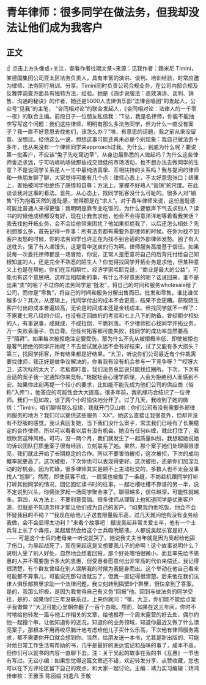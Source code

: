 # 青年律师：很多同学在做法务，但我却没法让他们成为我客户
## 正文
☝ 点击上方头像或+关注，查看作者往期文章~来源：见我作者：踢米尼  Timini，某德国集团公司亚太区法务负责人，具有丰富的演讲、谈判、培训经验，时常应邀为律师、法务同行培训、分享。Timini同时负责公司合规业务，在公司内部合规及反舞弊调查方面具有独特方法、经验。她是《四步说服法：高效演讲、谈判、销售、沟通的秘诀》的作者，她还是5000人法律俱乐部“法律合唱团”的发起人，公众号“见我”的主笔， “合同相对论”的联合发起人，《合同相对论：法律人的一千零一夜》的联合主编。前段日子一位朋友私信我：“T总，我是名律师，你能不能抽空写写这个问题：我们这些律师，明明有那么多法务同学，但为什么一直没有案子？我一直不好意思去找他们，该怎么办？”咦，有意思的话题，我之前从来没留意、没想过。经他这么一说，想想这事可能还真未必是个别现象：我自己做法务十多年，也从来没有一个律师同学来approach过我。为什么，到底为什么呢？要说第一批客户，不应该“兔子先吃窝边草”，从身边最熟悉的人做起吗？为什么这些律师舍近求远，宁可吭哧吭哧做那些成交很低的市场活动，也不想办法去做同学的生意？不是说同学关系是人一生中最纯洁真挚、互相扶持的关系吗？我与提问的律师和一些朋友聊了聊，大家觉得可能有几个点：律师心态上，不太好意思张口；结果上，害怕被同学拒绝伤了感情和自尊；方法上，掌握不好熟人“营销”的尺度。在此谈谈我对这事的看法。首先，从心态上，找同学拓客没什么可耻的。很多人对“销售”行为抱着天然的羞耻感，觉得那是在“求人”。对于青年律师来说，这份羞耻感可能比普通人来得更强：我明明是靠专业吃饭的，为什么要低声下气去求别人？读书的时候他成绩都没有好，现在让我去求他，他会不会得意洋洋地等着看我笑话？我去找他开拓业务，会不会给他带来困扰？他如果拒绝我了，以后还怎么相处？先别想那么多，首先记得一件事：所有法务都有需要外部律师的时候。在你为找不到客户发愁的时候，你的法务同学也许正在为找不到合适的外部律师发愁。困了有人送枕头，饿了有人递馒头，这是雪中送炭的行为啊。律师服务高度基于信任。如果说每一次委托律师都是一场冒险，你说，正常人是愿意将自己的后背托付给自己知根知底的人，还是完全不熟悉的陌生人？你觉得找同学开拓业务是求他，但某种意义上也是在帮他，你们在互相帮忙。经济学家哈耶克说，“商业是最大的公益”，可能也有这个意思吧。这样互相帮助的事，有什么不好意思的呢？话说回来，谁不是出来“卖”的呢？不过你的法务同学是“批发”，将自己的时间和服务wholesale给了公司，而你是“零售”，将自己的时间和服务分解出售而已。批发和零售，谁比谁优越多少？其次，从逻辑上，找同学付出的成本不会更高，结果不会更糟。获取陌生客户付出的成本普遍较高，无论是时间成本还是金钱成本。但找同学就不一样了：不需要七弯八绕的介绍，也没有迂回曲折的考验和七上八下的防备。曾经朝夕相处的人，有事说事，成就成，不成拉倒，干脆利落。不少律师担心找同学开拓业务，万一失败丢面子、伤自尊。但任何拓客都可能失败，找同学的成功率显然要高于“陌拜”。如果每次被拒绝注定要受伤，那为什么不先从被拒概率低、即使被拒也是客气拒绝的同学开始呢？不去尝试就永远不会有好结果，试了又能有多大损失？第三，找同学拓客，所有结果都是好结果。“大卫，听说你们公司最近有个仲裁需要找律师，我正好是做争议解决的，你看我有没有机会参与一下竞争呀？”“哎呀大卫，这次标的太大了，老板都盯着，我们法务总监说只能找红圈所。下次，下次有合适的案子我一定通知你来竞标。”根据社会心理学原理，人会为拒绝别人而感到不安。如果你此刻再提一个较小的要求，比如能不能先成为他们公司的供应商（俗称“入库”），他答应的可能性会大大提高。很多年前，我机缘巧合结识了一位律师。我们一见如故，谈了两个小时愉快地分开了。过了几天，我收到了她的微信：“Timini，咱们聊得那么投缘，我就开门见山啦：你们公司有没有需要外部律师服务的地方？我们可以提供这些服务：XX”。她这么直接让我很意外，但却并没有不舒服的感觉。我认真回复她，当下我们没什么案子，常法我们已经有了长期稳定的合作律师，所以可以看看以后有没有机会。她没有任何纠缠，就此打住了，我很欣赏这种风格。可巧，没一两个月，我们就发生了一起质量纠纷。我想起她说她的诉讼团队打质量案子很有经验，立刻联系了她。果然，那个案子她们处理得很漂亮，我们就此开始了长期稳定的合作。所以不要害怕被拒，这次被拒，下次的成功概率就更高了。这次被拒，下次你也可以表现得更好。这次被拒，还是你们加深互动的好机会。因为忙碌，很多律师其实是顾不上主动社交的，多数人也不太会没事找人“尬聊”。然而，即使获客不成，一扇窗也被推了一条缝，不妨趁机跟同学打听打听其他同学的情况，回忆回忆读书时的往事，一起吐槽吐槽不靠谱的另一半，说不定说到兴头，你俩张罗起一场同学聚会来了。聊得越多，信任越深，可能性就越多。第四，从方法上，不要刻意营销。很多律师从理智上也知道同学是优质客户源，但就是不知道怎样才能让他们成为自己的客户。“如果我约他吃饭，他会不会怀疑我目的不纯？”“我现在给他儿子送套限量版乐高，过几天就问他有没有业务给我做，会不会显得太功利？”来看个故事吧：据说吴起非常关爱士卒，他有一个士兵背上长了个毒疮，吴起居然会给这个士兵吸吮脓液。人都说吴起长官是好人 —— 可是这个士兵的老母亲一听说就哭了。她说我丈夫当年就是因为吴起给他舔了伤口，为吴起战死了，现在吴起这是又想要我儿子的命啊！这个故事说明什么？说明人受了别人好处，自然地会想着回报，那个好处哪怕很微小。而且率先给予恩惠的人并不需要施予多大的恩惠，但受惠者愿意付出非常高的代价来偿还。我记得很清楚，有个群友曾经在别人误解我的时候为我挺身而出。这个举动在他自己看来可能都不算事儿，可能说完那句话就忘了，但我一直记得很清楚。后来他在我们法律人俱乐部群里求助一个法律问题，我立刻转到隔壁9个群里，很快拿到了答案。是的，我那么积极，是因为我觉得自己有义务“回报”他。回到与做法务的同学交往，是的，如果你们三年没联系过，上来你就问：“嘿，大卫，你们能不能给点案子我做做？”大卫可能心里朝你翻了一百个白眼。然而，如果在这三年间，你时不时地给他转发一篇与他工作相关的文章，给他推荐一个周末露营的好去处，偶尔约他一起撸个串，让他知道你的近况，知道你的业务领域，知道你最近又做了什么漂亮案子，那根本不用再绞尽脑汁地考虑给他儿子买什么乐高，下次他有律师服务需求，都不需要你开口就会想到你。当然，给朋友送一本书，尤其是新出版的、可能对他日常工作生活有帮助的书，几乎是最好的表达惦记和品味的事了，成本不高，但你们可以就书的内容一直聊下去。注：关于吴起的故事在我的书《互惠》一节也有写过。无讼小编：如果您觉得这篇文章还不错，欢迎转发分享、点赞收藏，您也可以在下方评论区留下自己的观点，和大家一起讨论。主编：靖力实习编辑：矫鸿佳审核：王雅玉 陈丽娟 刘逸凡 王敬